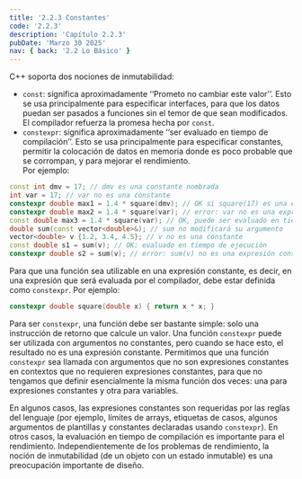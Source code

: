 ```yaml
---
title: '2.2.3 Constantes'
code: '2.2.3'
description: 'Capítulo 2.2.3'
pubDate: 'Marzo 30 2025'
nav: { back: '2.2 Lo Básico' }
---
```


C++ soporta dos nociones de inmutabilidad:

- `const`: significa aproximadamente ‘‘Prometo no cambiar este valor’’. Esto se usa principalmente para especificar interfaces, para que los datos puedan ser pasados a funciones sin el temor de que sean modificados. El compilador refuerza la promesa hecha por `const`.
- `constexpr`: significa aproximadamente ‘‘ser evaluado en tiempo de compilación’’. Esto se usa principalmente para especificar constantes, permitir la colocación de datos en memoria donde es poco probable que se corrompan, y para mejorar el rendimiento.  
  Por ejemplo:

```c++
const int dmv = 17; // dmv es una constante nombrada
int var = 17; // var no es una constante
constexpr double max1 = 1.4 * square(dmv); // OK si square(17) es una expresión constante
constexpr double max2 = 1.4 * square(var); // error: var no es una expresión constante
const double max3 = 1.4 * square(var); // OK, puede ser evaluado en tiempo de ejecución
double sum(const vector<double>&); // sum no modificará su argumento
vector<double> v {1.2, 3.4, 4.5}; // v no es una constante
const double s1 = sum(v); // OK: evaluado en tiempo de ejecución
constexpr double s2 = sum(v); // error: sum(v) no es una expresión constante
```

Para que una función sea utilizable en una expresión constante, es decir, en una expresión que será evaluada por el compilador, debe estar definida como `constexpr`. Por ejemplo:

```cpp
constexpr double square(double x) { return x * x; }
```

Para ser `constexpr`, una función debe ser bastante simple: solo una instrucción de retorno que calcule un valor. Una función `constexpr` puede ser utilizada con argumentos no constantes, pero cuando se hace esto, el resultado no es una expresión constante. Permitimos que una función `constexpr` sea llamada con argumentos que no son expresiones constantes en contextos que no requieren expresiones constantes, para que no tengamos que definir esencialmente la misma función dos veces: una para expresiones constantes y otra para variables.

En algunos casos, las expresiones constantes son requeridas por las reglas del lenguaje (por ejemplo, límites de arrays, etiquetas de casos, algunos argumentos de plantillas y constantes declaradas usando `constexpr`). En otros casos, la evaluación en tiempo de compilación es importante para el rendimiento. Independientemente de los problemas de rendimiento, la noción de inmutabilidad (de un objeto con un estado inmutable) es una preocupación importante de diseño.
